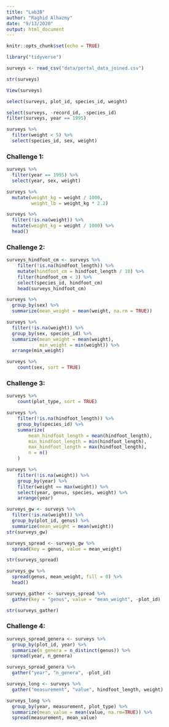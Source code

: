 ```yaml
---
title: "Lab3B"
author: "Raghid Alhazmy"
date: "9/13/2020"
output: html_document
---
```


```r
knitr::opts_chunk$set(echo = TRUE)
```

```r
library("tidyverse")
```

```r
surveys <- read_csv("data/portal_data_joined.csv")
```

```r
str(surveys)
```

```r
View(surveys)
```

```r
select(surveys, plot_id, species_id, weight)
```

```r
select(surveys, -record_id, -species_id)
filter(surveys, year == 1995)
```

```r
surveys %>%
  filter(weight < 5) %>%
  select(species_id, sex, weight)
```

### Challenge 1:
```r
surveys %>%
  filter(year == 1995) %>%
  select(year, sex, weight)
```

```r
surveys %>%
  mutate(weight_kg = weight / 1000,
         weight_lb = weight_kg * 2.2)
```

```r
surveys %>%
  filter(!is.na(weight)) %>%
  mutate(weight_kg = weight / 1000) %>%
  head()
```

### Challenge 2:
```r
surveys_hindfoot_cm <- surveys %>%
    filter(!is.na(hindfoot_length)) %>%
    mutate(hindfoot_cm = hindfoot_length / 10) %>%
    filter(hindfoot_cm < 3) %>%
    select(species_id, hindfoot_cm)
    head(surveys_hindfoot_cm)
```

```r
surveys %>%
  group_by(sex) %>%
  summarize(mean_weight = mean(weight, na.rm = TRUE))
```

```r
surveys %>%
  filter(!is.na(weight)) %>%
  group_by(sex, species_id) %>%
  summarize(mean_weight = mean(weight),
            min_weight = min(weight)) %>%
  arrange(min_weight)
```

```r
surveys %>%
    count(sex, sort = TRUE) 
```

### Challenge 3:
```r
surveys %>%
    count(plot_type, sort = TRUE) 

surveys %>%
    filter(!is.na(hindfoot_length)) %>%
    group_by(species_id) %>%
    summarize(
        mean_hindfoot_length = mean(hindfoot_length),
        min_hindfoot_length = min(hindfoot_length),
        max_hindfoot_length = max(hindfoot_length),
        n = n()
    )

surveys %>%
    filter(!is.na(weight)) %>%
    group_by(year) %>%
    filter(weight == max(weight)) %>%
    select(year, genus, species, weight) %>%
    arrange(year)
```


```r
surveys_gw <- surveys %>%
  filter(!is.na(weight)) %>%
  group_by(plot_id, genus) %>%
  summarize(mean_weight = mean(weight))
str(surveys_gw)

```

```r
surveys_spread <- surveys_gw %>%
  spread(key = genus, value = mean_weight)

str(surveys_spread)
```


```r
surveys_gw %>%
  spread(genus, mean_weight, fill = 0) %>%
  head()

```

```r
surveys_gather <- surveys_spread %>%
  gather(key = "genus", value = "mean_weight", -plot_id)

str(surveys_gather)
```

### Challenge 4:
```r
surveys_spread_genera <- surveys %>%
  group_by(plot_id, year) %>%
  summarize(n_genera = n_distinct(genus)) %>%
  spread(year, n_genera)

surveys_spread_genera %>%
  gather("year", "n_genera", -plot_id)

surveys_long <- surveys %>%
  gather("measurement", "value", hindfoot_length, weight)

surveys_long %>%
  group_by(year, measurement, plot_type) %>%
  summarize(mean_value = mean(value, na.rm=TRUE)) %>%
  spread(measurement, mean_value)
```

